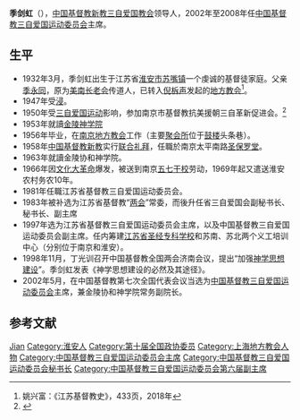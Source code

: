 {{Infobox Biography
|subject_name   = 季劍虹
|other_name     =  
|image_name     = 
|image_caption  = 
|date_of_birth  = 1932年3月
|place_of_birth = {{ROC}}江苏省[[淮安市|淮安市]][[苏嘴镇|苏嘴镇]]
|date_of_death  = 2019年5月30日
|place_of_death = {{PRC}}
|spouse =
|children = 
|parents = [[季永同|季永同]]
|educate = 
*[[金陵神學院|金陵神學院]]
*[[金陵協和神學院|金陵協和神學院]]
*[[五七幹校|五七幹校]]
|past =
*[[南京地方教會|南京地方教會]]
*南京太平南路聖保羅堂
*[[中国基督教三自爱国运动委员会|中国基督教三自爱国运动委员会]]主席
}}
'''季剑虹'''（{{bd|1932年|3月|2019年|5月30日|catIdx=Ji}}），[[中国基督教新教|中国基督教新教]][[三自爱国教会|三自爱国教会]]领导人，2002年至2008年任[[中国基督教三自爱国运动委员会|中国基督教三自爱国运动委员会]]主席。

== 生平 ==
*1932年3月，季剑虹出生于江苏省[[淮安市|淮安市]][[苏嘴镇|苏嘴镇]]一个虔诚的基督徒家庭。父亲[[季永同|季永同]]，原为[[美南长老会|美南长老会]]传道人，已转入[[倪柝声|倪柝声]]发起的[[地方教会|地方教会]]<ref>姚兴富：《江苏基督教史》，433页，2018年</ref>。
*1947年受[[浸礼|浸]]。
*1950年受[[三自爱国运动|三自爱国运动]]影响，参加南京市基督教抗美援朝三自革新促进会。<ref>{{Cite web |url=http://www.chineseprotestantchurch.org/church/person/jjh.htm |title=于无声处奏华章 |access-date=2007-02-24 |archive-date=2007-01-29 |archive-url=https://web.archive.org/web/20070129111913/http://www.chineseprotestantchurch.org/church/person/jjh.htm |dead-url=yes }}</ref>
*1953年就讀[[金陵神学院|金陵神学院]]
*1956年毕业，在[[南京地方教会|南京地方教会]]工作（主要[[聚会所|聚会所]]位于[[鼓楼|鼓楼]]头条巷）。
*1958年[[中国基督教新教|中国基督教新教]]实行[[联合礼拜|联合礼拜]]，任職於南京太平南路[[圣保罗堂|圣保罗堂]]。
*1963年就讀金陵协和神学院。
*1966年因[[文化大革命|文化大革命]]爆发，被送到南京[[五七干校|五七干校]]劳动，1969年起又遣送淮安农村务农10年。
*1981年任職江苏省基督教三自爱国运动委员会。
*1983年被补选为江苏省基督教“[[两会_(消歧义)|两会]]”常委，而後升任省三自爱国会副秘书长、秘书长、副主席
*1997年选为江苏省基督教三自爱国运动委员会主席，以及中国基督教三自爱国运动委员会副主席。任内筹建[[江苏省圣经专科学校|江苏省圣经专科学校]]和苏南、苏北两个义工培训中心（分别位于南京和淮安）。
*1998年11月，丁光训召开中国基督教全国两会济南会议，提出“加强[[神学思想建设|神学思想建设]]”。季剑虹发表《神学思想建设的必然及其途径》。
*2002年5月，在中国基督教第七次全国代表会议当选为[[中国基督教三自爱国运动委员会|中国基督教三自爱国运动委员会]]主席，兼金陵协和神学院常务副院长。

== 参考文献 ==
{{Reflist}}

{{Authority control}}
{{DEFAULTSORT:Ji季剑虹}}
[[Category:季姓|Jian]]
[[Category:淮安人|Category:淮安人]]
[[Category:第十届全国政协委员|Category:第十届全国政协委员]]
[[Category:上海地方教会人物|Category:上海地方教会人物]]
[[Category:中国基督教三自爱国运动委员会主席|Category:中国基督教三自爱国运动委员会主席]]
[[Category:中国基督教三自爱国运动委员会秘书长|Category:中国基督教三自爱国运动委员会秘书长]]
[[Category:中国基督教三自爱国运动委员会第六届副主席|Category:中国基督教三自爱国运动委员会第六届副主席]]